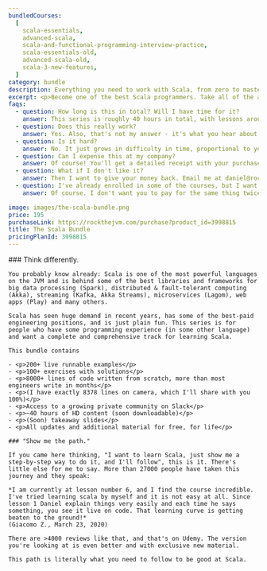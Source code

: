 ```yaml
---
bundledCourses:
  [
    scala-essentials,
    advanced-scala,
    scala-and-functional-programming-interview-practice,
    scala-essentials-old,
    advanced-scala-old,
    scala-3-new-features,
  ]
category: bundle
description: Everything you need to work with Scala, from zero to master.
excerpt: <p>Become one of the best Scala programmers. Take all of the above at a discount, where you have everything you need to work with Scala, from zero to master.</p>
faqs:
  - question: How long is this in total? Will I have time for it?
    answer: This series is roughly 40 hours in total, with lessons around 15-25 minutes each. I recommend at least 1 hour of focused work at one time. You can cover everything in 2 weeks if you're committed.
  - question: Does this really work?
    answer: Yes. Also, that's not my answer - it's what you hear about all the Rock the JVM material from thousands of people now working at Apple, UniCredit, Adobe, Uber and other successful companies and teams around the world.
  - question: Is it hard?
    answer: No. It just grows in difficulty in time, proportional to your work. I only require that you've programmed before in some other language and you know some general fundamentals. At the end of the series, you will look back to the advanced pieces and you'll go like "Huh. That would have been pretty tough if I tried that on my own."
  - question: Can I expense this at my company?
    answer: Of course! You'll get a detailed receipt with your purchase, including VAT (if applicable to you), which you can take to your employer to reimburse. Most (wise) companies will reimburse courses like this.
  - question: What if I don't like it?
    answer: Then I want to give your money back. Email me at daniel@rockthejvm.com with your receipt, and I will refund you. Less than 1% of the Rock the JVM students have refunded a course, and the refund took less than 72 hours.
  - question: I've already enrolled in some of the courses, but I want to take this bundle. Can I pay the difference?
    answer: Of course. I don't want you to pay for the same thing twice. Email me at daniel@rockthejvm.com with a proof of all your purchases and I'll create a discount for you to offset what you paid.

image: images/the-scala-bundle.png
price: 195
purchaseLink: https://rockthejvm.com/purchase?product_id=3998815
title: The Scala Bundle
pricingPlanId: 3998815
---
```



<CourseLayout>
  <Fragment slot="goal">
    ### Think differently.

    You probably know already: Scala is one of the most powerful languages on the JVM and is behind some of the best libraries and frameworks for big data processing (Spark), distributed & fault-tolerant computing (Akka), streaming (Kafka, Akka Streams), microservices (Lagom), web apps (Play) and many others.

    Scala has seen huge demand in recent years, has some of the best-paid engineering positions, and is just plain fun. This series is for people who have some programming experience (in some other language) and want a complete and comprehensive track for learning Scala.

    This bundle contains

    - <p>200+ live runnable examples</p>
    - <p>100+ exercises with solutions</p>
    - <p>8000+ lines of code written from scratch, more than most engineers write in months</p>
    - <p>(I have exactly 8378 lines on camera, which I'll share with you 100%)</p>
    - <p>Access to a growing private community on Slack</p>
    - <p>~40 hours of HD content (soon downloadable)</p>
    - <p>(Soon) takeaway slides</p>
    - <p>All updates and additional material for free, for life</p>

    ### "Show me the path."

    If you came here thinking, "I want to learn Scala, just show me a step-by-step way to do it, and I'll follow", this is it. There's little else for me to say. More than 27000 people have taken this journey and they speak:

    *I am currently at lesson number 6, and I find the course incredible. I've tried learning scala by myself and it is not easy at all. Since lesson 1 Daniel explain things very easily and each time he says something, you see it live on code. That learning curve is getting beaten to the ground!*
    (Giacomo Z., March 23, 2020)

    There are >4000 reviews like that, and that's on Udemy. The version you're looking at is even better and with exclusive new material.

    This path is literally what you need to follow to be good at Scala.

  </Fragment>
</CourseLayout>
